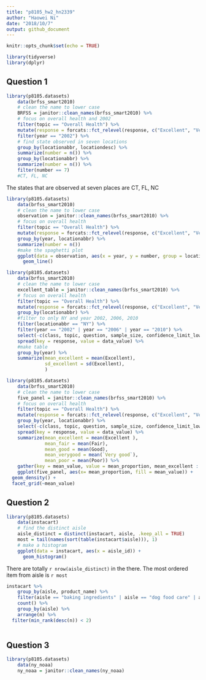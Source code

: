 ```yaml
---
title: "p8105_hw2_hn2339"
author: "Haowei Ni"
date: "2018/10/7"
output: github_document
---
```


```r
knitr::opts_chunk$set(echo = TRUE)
```

```r
library(tidyverse)
library(dplyr)
```

## Question 1 

```r
library(p8105.datasets)
    data(brfss_smart2010) 
    # clean the name to lower case
    BRFSS = janitor::clean_names(brfss_smart2010) %>% 
    # focus on overall health and 2002 
    filter(topic == "Overall Health") %>%
    mutate(response = forcats::fct_relevel(response, c("Excellent", "Very good", "Good", "Fair", "Poor"))) %>%
    filter(year == "2002") %>%
    # find state observed in seven locations 
    group_by(locationabbr, locationdesc) %>%
    summarize(number = n()) %>%
    group_by(locationabbr) %>%
    summarize(number = n()) %>%
    filter(number == 7)
    #CT, FL, NC
```
The states that are observed at seven places are CT, FL, NC 
```r
library(p8105.datasets)
    data(brfss_smart2010) 
    # clean the name to lower case
    observation = janitor::clean_names(brfss_smart2010) %>% 
    # focus on overall health 
    filter(topic == "Overall Health") %>%
    mutate(response = forcats::fct_relevel(response, c("Excellent", "Very good", "Good", "Fair", "Poor"))) %>%
    group_by(year, locationabbr) %>%
    summarize(number = n())
    #make the spaghetti plot 
    ggplot(data = observation, aes(x = year, y = number, group = locationabbr)) +
      geom_line()
```

```r
library(p8105.datasets)
    data(brfss_smart2010) 
    # clean the name to lower case
    excellent_table = janitor::clean_names(brfss_smart2010) %>% 
    # focus on overall health 
    filter(topic == "Overall Health") %>%
    mutate(response = forcats::fct_relevel(response, c("Excellent", "Very good", "Good", "Fair", "Poor"))) %>%
    group_by(locationabbr) %>%
    #filter to only NY and year 2002, 2006, 2010 
    filter(locationabbr == "NY") %>%
    filter(year == "2002" | year == "2006" | year == "2010") %>%
    select(-c(class, topic, question, sample_size, confidence_limit_low:geo_location)) %>%
    spread(key = response, value = data_value) %>%
    #make table 
    group_by(year) %>%
    summarize(mean_excellent = mean(Excellent),
              sd_excellent = sd(Excellent),
              )
```

```r
library(p8105.datasets)
    data(brfss_smart2010) 
    # clean the name to lower case
    five_panel = janitor::clean_names(brfss_smart2010) %>% 
    # focus on overall health 
    filter(topic == "Overall Health") %>%
    mutate(response = forcats::fct_relevel(response, c("Excellent", "Very good", "Good", "Fair", "Poor"))) %>%
    group_by(year, locationabbr) %>% 
    select(-c(class, topic, question, sample_size, confidence_limit_low:geo_location)) %>%
    spread(key = response, value = data_value) %>%
    summarize(mean_excellent = mean(Excellent ),
              mean_fair = mean(Fair),
              mean_good = mean(Good),
              mean_verygood = mean(`Very good`),
              mean_poor = mean(Poor)) %>%
    gather(key = mean_value, value = mean_proportion, mean_excellent : mean_poor)
    ggplot(five_panel, aes(x= mean_proportion, fill = mean_value)) + 
  geom_density() +
  facet_grid(~mean_value)
```

## Question 2  

```r
library(p8105.datasets)
    data(instacart) 
    # find the distinct aisle 
    aisle_distinct = distinct(instacart, aisle, .keep_all = TRUE)  
    most = tail(names(sort(table(instacart$aisle))), 1)
    # make a histogram 
    ggplot(data = instacart, aes(x = aisle_id)) +
      geom_histogram()
```
There are totally `r nrow(aisle_distinct)` in the there. 
The most ordered item from aisle is `r most`

```r
instacart %>%
    group_by(aisle, product_name) %>%
    filter(aisle == "baking ingredients" | aisle == "dog food care" | aisle == "packaged vegetables fruits") %>%
    count() %>%
    group_by(aisle) %>% 
    arrange(n) %>%
  filter(min_rank(desc(n)) < 2)
    
```


## Question 3 

```r
library(p8105.datasets)
    data(ny_noaa) 
    ny_noaa = janitor::clean_names(ny_noaa)
```

